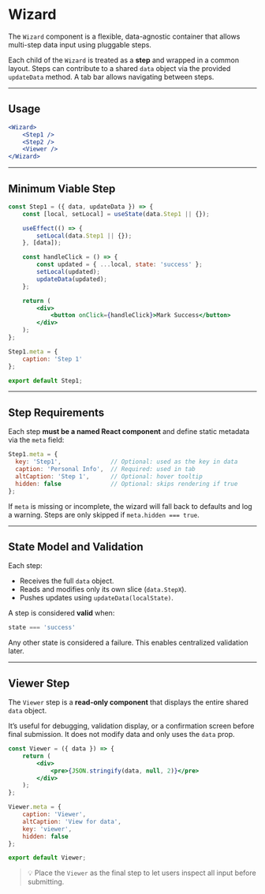 

<Meta of={stories} />

# Wizard

The `Wizard` component is a flexible, data-agnostic container that allows multi-step data input using pluggable steps.

Each child of the `Wizard` is treated as a **step** and wrapped in a common layout. Steps can contribute to a shared `data` object via the provided `updateData` method. A tab bar allows navigating between steps.

---

## Usage

```jsx
<Wizard>
    <Step1 />
    <Step2 />
    <Viewer />
</Wizard>
```

---

## Minimum Viable Step

```jsx
const Step1 = ({ data, updateData }) => {
    const [local, setLocal] = useState(data.Step1 || {});

    useEffect(() => {
        setLocal(data.Step1 || {});
    }, [data]);

    const handleClick = () => {
        const updated = { ...local, state: 'success' };
        setLocal(updated);
        updateData(updated);
    };

    return (
        <div>
            <button onClick={handleClick}>Mark Success</button>
        </div>
    );
};

Step1.meta = {
    caption: 'Step 1'
};

export default Step1;
```

---

## Step Requirements

Each step **must be a named React component** and define static metadata via the `meta` field:

```js
Step1.meta = {
  key: 'Step1',              // Optional: used as the key in data
  caption: 'Personal Info',  // Required: used in tab
  altCaption: 'Step 1',      // Optional: hover tooltip
  hidden: false              // Optional: skips rendering if true
};
```

If `meta` is missing or incomplete, the wizard will fall back to defaults and log a warning. Steps are only skipped if `meta.hidden === true`.

---

## State Model and Validation

Each step:
- Receives the full `data` object.
- Reads and modifies only its own slice (`data.StepX`).
- Pushes updates using `updateData(localState)`.

A step is considered **valid** when:
```js
state === 'success'
```

Any other state is considered a failure. This enables centralized validation later.

---

## Viewer Step

The `Viewer` step is a **read-only component** that displays the entire shared `data` object.

It’s useful for debugging, validation display, or a confirmation screen before final submission. It does not modify data and only uses the `data` prop.

```jsx
const Viewer = ({ data }) => {
    return (
        <div>
            <pre>{JSON.stringify(data, null, 2)}</pre>
        </div>
    );
};

Viewer.meta = {
    caption: 'Viewer',
    altCaption: 'View for data',
    key: 'viewer',
    hidden: false
};

export default Viewer;
```

> 💡 Place the `Viewer` as the final step to let users inspect all input before submitting.
